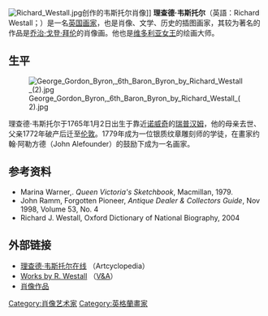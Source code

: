 [[File:Richard_Westall.jpg|thumb]]创作的韦斯托尔肖像]]
'''理查德·韦斯托尔'''（英語：Richard Westall；{{bd|1765年|1月2日|1836年|12月4日|}}）是一名[[英国|英国]][[画家|画家]]，也是肖像、文学、历史的插图画家，其较为著名的作品是[[乔治·戈登·拜伦|乔治·戈登·拜伦]]的肖像画。他也是[[维多利亚女王|维多利亚女王]]的绘画大师。

==生平==
[[File:George_Gordon_Byron,_6th_Baron_Byron_by_Richard_Westall_(2).jpg|thumb]]

理查德·韦斯托尔于1765年1月2日出生于靠近[[诺威奇|诺威奇]]的[[瑞普汉姆|瑞普汉姆]]，他的母亲去世、父亲1772年破产后迁至[[伦敦|伦敦]]。1779年成为一位银质纹章雕刻师的学徒，在畫家约翰·阿勒方德（John Alefounder）的鼓励下成为一名画家。

==参考资料==
{{reflist}}
*Marina Warner,. ''Queen Victoria's Sketchbook'', Macmillan, 1979.
*John Ramm, Forgotten Pioneer, ''Antique Dealer & Collectors Guide'', Nov 1998, Volume 53, No. 4
*Richard J. Westall, Oxford Dictionary of National Biography, 2004

==外部链接==
{{commons category|Richard Westall}}
*[http://www.artcyclopedia.com/artists/westall_richard.html 理查德·韦斯托尔在线] {{Wayback|url=http://www.artcyclopedia.com/artists/westall_richard.html |date=20160818141325 }}（Artcyclopedia）
*[http://collections.vam.ac.uk/name/westall-richard-ra/39887/ Works by R. Westall] {{Wayback|url=http://collections.vam.ac.uk/name/westall-richard-ra/39887/ |date=20120609121246 }}（[[V&A|V&A]]）
*[http://www.britishmuseum.org/explore/highlights/highlight_objects/pd/r/richard_westall,_portrait.aspx 肖像作品] {{Wayback|url=http://www.britishmuseum.org/explore/highlights/highlight_objects/pd/r/richard_westall,_portrait.aspx |date=20150711113047 }} 

{{Authority control}}
{{DEFAULTSORT:L理查德·韦斯托尔}}
[[Category:肖像艺术家|Category:肖像艺术家]]
[[Category:英格蘭畫家|Category:英格蘭畫家]]